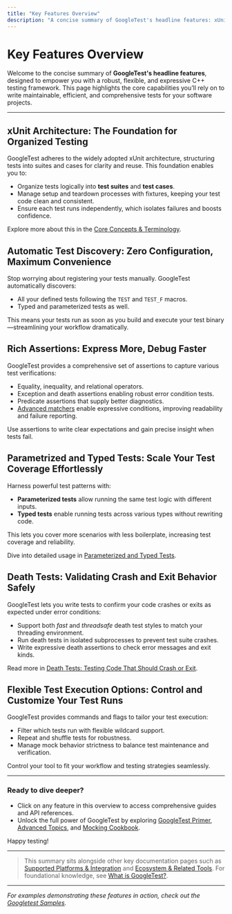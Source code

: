 ```yaml
---
title: "Key Features Overview"
description: "A concise summary of GoogleTest's headline features: xUnit architecture, automatic test discovery, rich assertions, parametrized and typed tests, death tests, and flexible test execution options. Each feature links to related documentation for deep dives."
---
```


# Key Features Overview

Welcome to the concise summary of **GoogleTest's headline features**, designed to empower you with a robust, flexible, and expressive C++ testing framework. This page highlights the core capabilities you’ll rely on to write maintainable, efficient, and comprehensive tests for your software projects.

---

## xUnit Architecture: The Foundation for Organized Testing
GoogleTest adheres to the widely adopted xUnit architecture, structuring tests into suites and cases for clarity and reuse. This foundation enables you to:

- Organize tests logically into **test suites** and **test cases**.
- Manage setup and teardown processes with fixtures, keeping your test code clean and consistent.
- Ensure each test runs independently, which isolates failures and boosts confidence.

Explore more about this in the [Core Concepts & Terminology](/overview/core-concepts-architecture/core-concepts-terminology).

## Automatic Test Discovery: Zero Configuration, Maximum Convenience
Stop worrying about registering your tests manually. GoogleTest automatically discovers:

- All your defined tests following the `TEST` and `TEST_F` macros.
- Typed and parameterized tests as well.

This means your tests run as soon as you build and execute your test binary—streamlining your workflow dramatically.

## Rich Assertions: Express More, Debug Faster
GoogleTest provides a comprehensive set of assertions to capture various test verifications:

- Equality, inequality, and relational operators.
- Exception and death assertions enabling robust error condition tests.
- Predicate assertions that supply better diagnostics.
- [Advanced matchers](reference/assertions.html#EXPECT_THAT) enable expressive conditions, improving readability and failure reporting.

Use assertions to write clear expectations and gain precise insight when tests fail.

## Parametrized and Typed Tests: Scale Your Test Coverage Effortlessly
Harness powerful test patterns with:

- **Parameterized tests** allow running the same test logic with different inputs.
- **Typed tests** enable running tests across various types without rewriting code.

This lets you cover more scenarios with less boilerplate, increasing test coverage and reliability.

Dive into detailed usage in [Parameterized and Typed Tests](/guides/practical-testing-patterns/parameterized-testing).

## Death Tests: Validating Crash and Exit Behavior Safely
GoogleTest lets you write tests to confirm your code crashes or exits as expected under error conditions:

- Support both *fast* and *threadsafe* death test styles to match your threading environment.
- Run death tests in isolated subprocesses to prevent test suite crashes.
- Write expressive death assertions to check error messages and exit kinds.

Read more in [Death Tests: Testing Code That Should Crash or Exit](/guides/practical-testing-patterns/death-tests).

## Flexible Test Execution Options: Control and Customize Your Test Runs
GoogleTest provides commands and flags to tailor your test execution:

- Filter which tests run with flexible wildcard support.
- Repeat and shuffle tests for robustness.
- Manage mock behavior strictness to balance test maintenance and verification.

Control your tool to fit your workflow and testing strategies seamlessly.

---

### Ready to dive deeper?
- Click on any feature in this overview to access comprehensive guides and API references.
- Unlock the full power of GoogleTest by exploring [GoogleTest Primer](/guides/getting-started/quickstart-testing), [Advanced Topics](/overview/guides/advanced.html), and [Mocking Cookbook](/api-reference/mocking-framework/mock-objects-and-methods).

Happy testing!

---

> This summary sits alongside other key documentation pages such as [Supported Platforms & Integration](/overview/feature-glance-integration/platforms-integration) and [Ecosystem & Related Tools](/overview/feature-glance-integration/related-tools-ecosystem). For foundational knowledge, see [What is GoogleTest?](/overview/introduction-and-value/what-is-googletest).

---

*For examples demonstrating these features in action, check out the [Googletest Samples](https://github.com/google/googletest/tree/main/googletest/samples).*